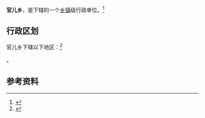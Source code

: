 {{中国乡级行政区|14/02/25/218/000}}

'''官儿乡'''，是{{PRC admin/fullname|14/02/25/218/000|3}}下辖的一个[[乡镇|乡镇]]级行政单位。<ref>{{PRC admin/ref sgc|{{PRC admin/parent|14/02/25/218/000}}}}</ref>

== 行政区划 ==

官儿乡下辖以下地区：<ref>{{PRC admin/ref sgc|14/02/25/218/000}}</ref>

{{PRC admin/children|14/02/25/218/000}}。

== 参考资料 ==

{{reflist}}

{{行政区划小作品}}
{{PRC admin/navcat|14/02/25/218/000}}